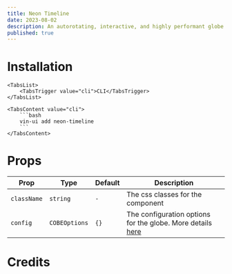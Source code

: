 ```yaml
---
title: Neon Timeline
date: 2023-08-02
description: An autorotating, interactive, and highly performant globe made using WebGL.
published: true
---
```


<ComponentPreview name="neon-timeline" />

# Installation

<Tabs defaultValue="cli">

    <TabsList>
        <TabsTrigger value="cli">CLI</TabsTrigger>
    </TabsList>

    <TabsContent value="cli">
        ```bash
        vin-ui add neon-timeline
        ```
    </TabsContent>

</Tabs>

# Props

| Prop        | Type          | Default | Description                                                                                    |
| ----------- | ------------- | ------- | ---------------------------------------------------------------------------------------------- |
| `className` | `string`      | `-`     | The css classes for the component                                                              |
| `config`    | `COBEOptions` | `{}`    | The configuration options for the globe. More details [here](https://cobe.vercel.app/docs/api) |

# Credits



